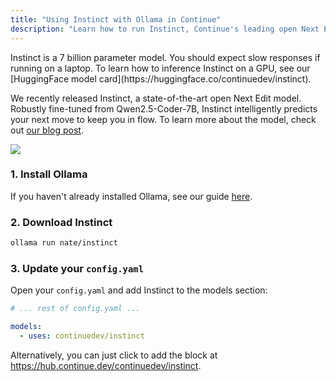 ```yaml
---
title: "Using Instinct with Ollama in Continue"
description: "Learn how to run Instinct, Continue's leading open Next Edit model, on your own hardware with Ollama"
---
```


<Warning>
  Instinct is a 7 billion parameter model. You should expect slow responses if
  running on a laptop. To learn how to inference Instinct on a GPU, see our
  [HuggingFace model card](https://huggingface.co/continuedev/instinct).
</Warning>

We recently released Instinct, a state-of-the-art open Next Edit model. Robustly fine-tuned from Qwen2.5-Coder-7B, Instinct intelligently predicts your next move to keep you in flow. To learn more about the model, check out [our blog post](https://blog.continue.dev).

<Frame>
  <img src="/images/instinct.gif" />
</Frame>

### 1. Install Ollama

If you haven't already installed Ollama, see our guide [here](./ollama-guide.mdx).

### 2. Download Instinct

```bash
ollama run nate/instinct
```

### 3. Update your `config.yaml`

Open your `config.yaml` and add Instinct to the models section:

```yaml
# ... rest of config.yaml ...

models:
  - uses: continuedev/instinct
```

Alternatively, you can just click to add the block at https://hub.continue.dev/continuedev/instinct.
